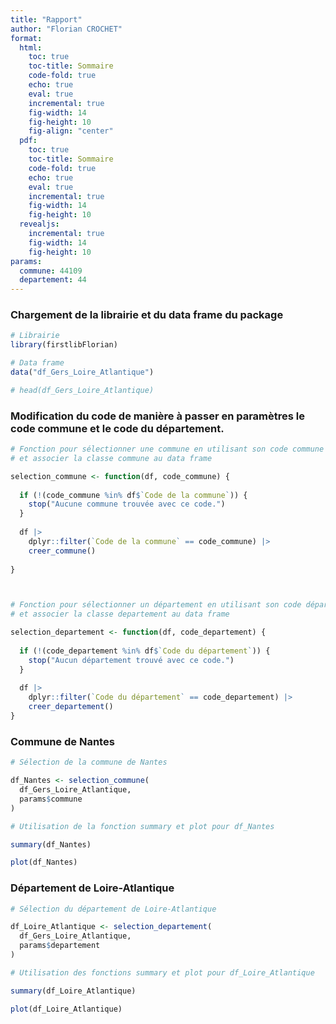 ```yaml
---
title: "Rapport"
author: "Florian CROCHET"
format:
  html:
    toc: true
    toc-title: Sommaire
    code-fold: true
    echo: true
    eval: true
    incremental: true
    fig-width: 14
    fig-height: 10
    fig-align: "center"
  pdf:
    toc: true
    toc-title: Sommaire
    code-fold: true
    echo: true
    eval: true
    incremental: true
    fig-width: 14
    fig-height: 10
  revealjs:
    incremental: true
    fig-width: 14
    fig-height: 10
params:
  commune: 44109
  departement: 44
---
```


### Chargement de la librairie et du data frame du package

```r
# Librairie
library(firstlibFlorian)

# Data frame
data("df_Gers_Loire_Atlantique")

# head(df_Gers_Loire_Atlantique)
```


### Modification du code de manière à passer en paramètres le code commune et le code du département.

```r
# Fonction pour sélectionner une commune en utilisant son code commune
# et associer la classe commune au data frame

selection_commune <- function(df, code_commune) {
  
  if (!(code_commune %in% df$`Code de la commune`)) {
    stop("Aucune commune trouvée avec ce code.")
  }
  
  df |>
    dplyr::filter(`Code de la commune` == code_commune) |> 
    creer_commune()
  
}



# Fonction pour sélectionner un département en utilisant son code département
# et associer la classe departement au data frame

selection_departement <- function(df, code_departement) {
  
  if (!(code_departement %in% df$`Code du département`)) {
    stop("Aucun département trouvé avec ce code.")
  }
  
  df |>
    dplyr::filter(`Code du département` == code_departement) |>
    creer_departement()
}
```


### Commune de Nantes

```r
# Sélection de la commune de Nantes

df_Nantes <- selection_commune(
  df_Gers_Loire_Atlantique,
  params$commune
)
```

```r
# Utilisation de la fonction summary et plot pour df_Nantes

summary(df_Nantes)

plot(df_Nantes)
```


### Département de Loire-Atlantique

```r
# Sélection du département de Loire-Atlantique

df_Loire_Atlantique <- selection_departement(
  df_Gers_Loire_Atlantique,
  params$departement
)
```

```r
# Utilisation des fonctions summary et plot pour df_Loire_Atlantique

summary(df_Loire_Atlantique)

plot(df_Loire_Atlantique)
```
